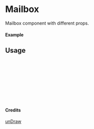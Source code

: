 
<Meta of={Mailbox} title="unDraw/Mailbox" />

# Mailbox

Mailbox component with different props.

#### Example

<Canvas of={Mailbox.Primary} />

## Usage

```ts
import { Mailbox } from "yadl-ui";

const Example = () => {
  return (
      <Mailbox />
  );
};

export default Example;
```

#### Credits
[unDraw](https://undraw.co/illustrations)
